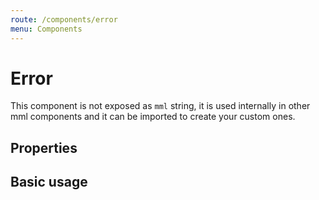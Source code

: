 ```yaml
---
route: /components/error
menu: Components
---
```



# Error

This component is not exposed as `mml` string, it is used internally in other mml components and it can be imported to create your custom ones.

## Properties

<Props of={Error} />

## Basic usage

<Playground>
  <Error error="Request failed, try again later" />
</Playground>
